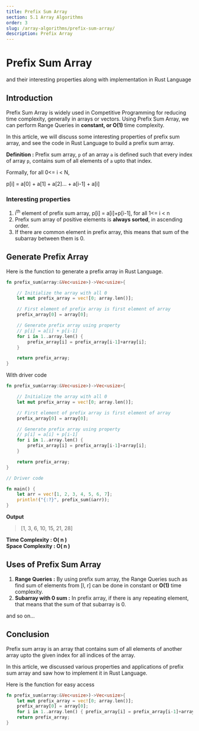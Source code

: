 ```yaml
---
title: Prefix Sum Array
section: 5.1 Array Algorithms
order: 3
slug: /array-algorithms/prefix-sum-array/
description: Prefix Array
---
```


# Prefix Sum Array
and their interesting properties along with implementation in Rust Language

## Introduction

Prefix Sum Array is widely used in Competitive Programming for reducing time complexity, generally in arrays or vectors.
Using Prefix Sum Array, we can perform Range Queries in **constant, or O(1)** time complexity.

In this article, we will discuss some interesting properties of prefix sum array, and see the code in Rust Language to build a prefix sum array.

**Definition :** Prefix sum array, `p` of an array `a` is defined such that every index of array `p`, contains sum of all elements of `a` upto that index.

Formally, for all 0<= i < N,

p[i] = a[0] + a[1] + a[2]... + a[i-1] + a[i]

### Interesting properties

1. i<sup>th</sup> element of prefix sum array, p[i] = a[i]+p[i-1],  for all 1<= i < n
2. Prefix sum array of positive elements is **always sorted**, in ascending order.
3. If there are common element in prefix array, this means that sum of the subarray between them is 0.

## Generate Prefix Array

Here is the function to generate a prefix array in Rust Language.

```rust
fn prefix_sum(array:&Vec<usize>)->Vec<usize>{

    // Initialize the array with all 0
    let mut prefix_array = vec![0; array.len()];

    // First element of prefix array is first element of array
    prefix_array[0] = array[0];

    // Generate prefix array using property
    // p[i] = a[i] + p[i-1]
    for i in 1..array.len() {
        prefix_array[i] = prefix_array[i-1]+array[i];
    }

    return prefix_array;
}
```

With driver code

```rust
fn prefix_sum(array:&Vec<usize>)->Vec<usize>{

    // Initialize the array with all 0
    let mut prefix_array = vec![0; array.len()];

    // First element of prefix array is first element of array
    prefix_array[0] = array[0];

    // Generate prefix array using property
    // p[i] = a[i] + p[i-1]
    for i in 1..array.len() {
        prefix_array[i] = prefix_array[i-1]+array[i];
    }

    return prefix_array;
}

// Driver code

fn main() {
    let arr = vec![1, 2, 3, 4, 5, 6, 7];
    println!("{:?}", prefix_sum(&arr));
}
```

**Output**

> [1, 3, 6, 10, 15, 21, 28]

**Time Complexity : O( n )** <br/>
**Space Complexity : O( n )**

## Uses of Prefix Sum Array

1. **Range Queries :** By using prefix sum array, the Range Queries such as find sum of elements from [l, r] can be done in constant or **O(1)** time complexity.
2. **Subarray with 0 sum :** In prefix array, if there is any repeating element, that means that the sum of that subarray is 0.

and so on...

## Conclusion

Prefix sum array is an array that contains sum of all elements of another array upto the given index for all indices of the array.

In this article, we discussed various properties and applications of prefix sum array and saw how to implement it in Rust Language.

Here is the function for easy access

```rust
fn prefix_sum(array:&Vec<usize>)->Vec<usize>{
    let mut prefix_array = vec![0; array.len()];
    prefix_array[0] = array[0];
    for i in 1..array.len() { prefix_array[i] = prefix_array[i-1]+array[i]; }
    return prefix_array;
}
```
